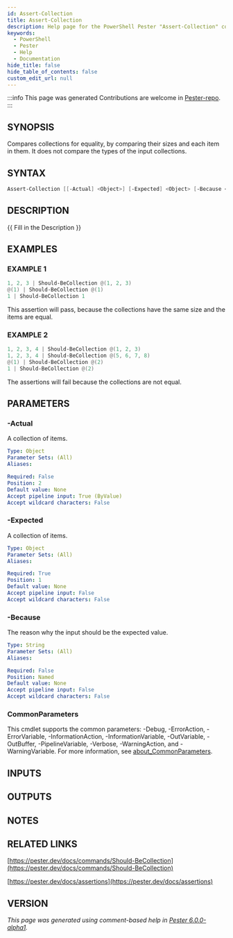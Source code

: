 ```yaml
---
id: Assert-Collection
title: Assert-Collection
description: Help page for the PowerShell Pester "Assert-Collection" command
keywords:
  - PowerShell
  - Pester
  - Help
  - Documentation
hide_title: false
hide_table_of_contents: false
custom_edit_url: null
---
```


:::info This page was generated
Contributions are welcome in [Pester-repo](https://github.com/pester/pester).
:::

## SYNOPSIS

Compares collections for equality, by comparing their sizes and each item in them.
It does not compare the types of the input collections.

## SYNTAX

```powershell
Assert-Collection [[-Actual] <Object>] [-Expected] <Object> [-Because <String>] [<CommonParameters>]
```

## DESCRIPTION

\{\{ Fill in the Description \}\}

## EXAMPLES

### EXAMPLE 1

```powershell
1, 2, 3 | Should-BeCollection @(1, 2, 3)
@(1) | Should-BeCollection @(1)
1 | Should-BeCollection 1
```

This assertion will pass, because the collections have the same size and the items are equal.

### EXAMPLE 2

```powershell
1, 2, 3, 4 | Should-BeCollection @(1, 2, 3)
1, 2, 3, 4 | Should-BeCollection @(5, 6, 7, 8)
@(1) | Should-BeCollection @(2)
1 | Should-BeCollection @(2)
```

The assertions will fail because the collections are not equal.

## PARAMETERS

### -Actual

A collection of items.

```yaml
Type: Object
Parameter Sets: (All)
Aliases:

Required: False
Position: 2
Default value: None
Accept pipeline input: True (ByValue)
Accept wildcard characters: False
```

### -Expected

A collection of items.

```yaml
Type: Object
Parameter Sets: (All)
Aliases:

Required: True
Position: 1
Default value: None
Accept pipeline input: False
Accept wildcard characters: False
```

### -Because

The reason why the input should be the expected value.

```yaml
Type: String
Parameter Sets: (All)
Aliases:

Required: False
Position: Named
Default value: None
Accept pipeline input: False
Accept wildcard characters: False
```

### CommonParameters

This cmdlet supports the common parameters: -Debug, -ErrorAction, -ErrorVariable, -InformationAction, -InformationVariable, -OutVariable, -OutBuffer, -PipelineVariable, -Verbose, -WarningAction, and -WarningVariable. For more information, see [about_CommonParameters](http://go.microsoft.com/fwlink/?LinkID=113216).

## INPUTS

## OUTPUTS

## NOTES

## RELATED LINKS

[https://pester.dev/docs/commands/Should-BeCollection](https://pester.dev/docs/commands/Should-BeCollection)

[https://pester.dev/docs/assertions](https://pester.dev/docs/assertions)

## VERSION

*This page was generated using comment-based help in [Pester 6.0.0-alpha1](https://github.com/pester/pester).*
